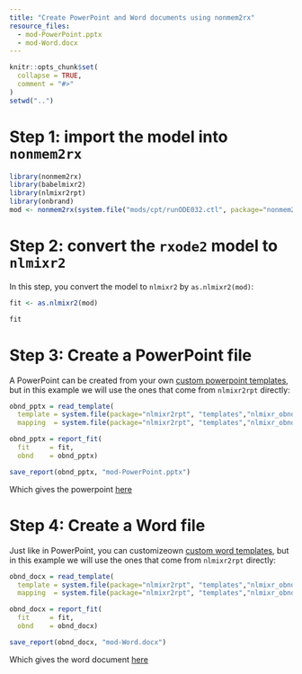 ```yaml
---
title: "Create PowerPoint and Word documents using nonmem2rx"
resource_files:
  - mod-PowerPoint.pptx
  - mod-Word.docx
---
```


```r
knitr::opts_chunk$set(
  collapse = TRUE,
  comment = "#>"
)
setwd("..")
```

# Step 1: import the model into `nonmem2rx`

```r
library(nonmem2rx)
library(babelmixr2)
library(nlmixr2rpt)
library(onbrand)
mod <- nonmem2rx(system.file("mods/cpt/runODE032.ctl", package="nonmem2rx"), lst=".res", save=FALSE)
```


# Step 2: convert the `rxode2` model to `nlmixr2`

In this step, you convert the model to `nlmixr2` by `as.nlmixr2(mod)`:

```r
fit <- as.nlmixr2(mod)

fit
```

# Step 3: Create a PowerPoint file

A PowerPoint can be created from your own [custom powerpoint
templates](https://nlmixr2.github.io/nlmixr2rpt/articles/Reporting_nlmixr_Fit_Results.html#customizing-reports-for-your-organization),
but in this example we will use the ones that come from `nlmixr2rpt`
directly:

```r
obnd_pptx = read_template(
  template = system.file(package="nlmixr2rpt", "templates","nlmixr_obnd_template.pptx"),
  mapping  = system.file(package="nlmixr2rpt", "templates","nlmixr_obnd_template.yaml"))

obnd_pptx = report_fit(
  fit     = fit, 
  obnd    = obnd_pptx)

save_report(obnd_pptx, "mod-PowerPoint.pptx")
```

Which gives the powerpoint [here](mod-PowerPoint.pptx)


# Step 4: Create a Word file

Just like in PowerPoint, you can customizeown [custom word templates](https://nlmixr2.github.io/nlmixr2rpt/articles/Reporting_nlmixr_Fit_Results.html#customizing-reports-for-your-organization), but in this example we will use the ones that come from `nlmixr2rpt` directly:


```r
obnd_docx = read_template(
  template = system.file(package="nlmixr2rpt", "templates","nlmixr_obnd_template.docx"),
  mapping  = system.file(package="nlmixr2rpt", "templates","nlmixr_obnd_template.yaml"))

obnd_docx = report_fit(
  fit     = fit, 
  obnd    = obnd_docx)

save_report(obnd_docx, "mod-Word.docx")
```

Which gives the word document [here](mod-Word.docx)
